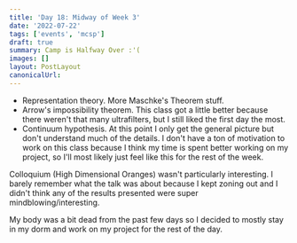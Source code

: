 ```yaml
---
title: 'Day 18: Midway of Week 3'
date: '2022-07-22'
tags: ['events', 'mcsp']
draft: true
summary: Camp is Halfway Over :'(
images: []
layout: PostLayout
canonicalUrl:
---
```


- Representation theory. More Maschke's Theorem stuff.
- Arrow's impossibility theorem. This class got a little better because there weren't that many ultrafilters, but I still liked the first day the most.
- Continuum hypothesis. At this point I only get the general picture but don't understand much of the details. I don't have a ton of motivation to work on this class because I think my time is spent better working on my project, so I'll most likely just feel like this for the rest of the week.

Colloquium (High Dimensional Oranges) wasn't particularly interesting. I barely remember what the talk was about because I kept zoning out and I didn't think any of the results presented were super mindblowing/interesting.

My body was a bit dead from the past few days so I decided to mostly stay in my dorm and work on my project for the rest of the day.
